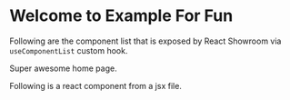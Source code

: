 
# Welcome to Example For Fun

Following are the component list that is exposed by React Showroom via `useComponentList` custom hook.

<ComponentList />

Super awesome home page.

Following is a react component from a jsx file.

<Example />
